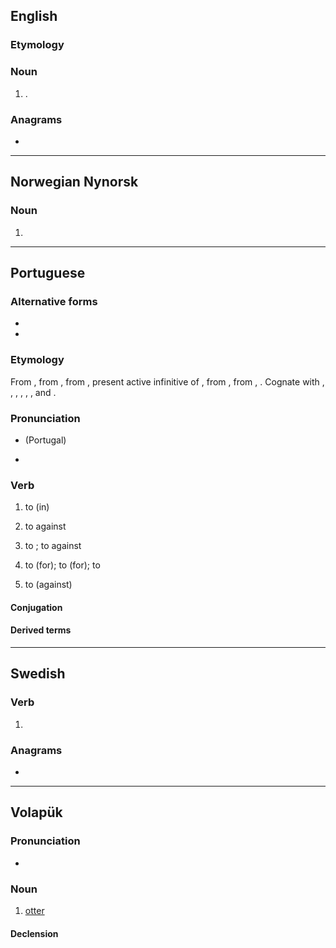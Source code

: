==English==

===Etymology===
{{blend|en|lute|guitar}}

===Noun===
{{en-noun}}

# {{lb|en|musical instruments}} {{synonym of|en|lute guitar}}.

===Anagrams===
* {{anagrams|en|a=alrtu|ultra|ultra-}}

----

==Norwegian Nynorsk==

===Noun===
{{head|nn|noun form|g=m}}

# {{inflection of|nn|lut||indefinite|p}}

----

==Portuguese==

===Alternative forms===
* {{alter|pt|luctar||obsolete}}
* {{alter|pt|luitar||obsolete|dialectal}}

===Etymology===
From {{inh|pt|roa-opt|luitar}}, from {{inh|pt|VL.||luctāre}}, from {{inh|pt|la|luctārī}}, present active infinitive of {{m|la|luctor|t=struggle}}, from {{der|pt|ine-pro|*lugsos}}, from {{m|ine-pro|*lewg-}}, {{m|ine-pro|*leug|t=bend, twist}}. Cognate with {{cog|gl|loitar}}, {{cog|es|luchar}}, {{cog|ca|lluitar}}, {{cog|oc|luchar}}, {{cog|fr|lutter}}, {{cog|it|lottare}}, and {{cog|ro|lupta}}.

===Pronunciation===
{{pt-IPA}}
* {{homophones|pt|lotar}} (Portugal)
* {{hyphenation|pt|lu|tar}}

===Verb===
{{pt-verb|lut|ar}}

# {{indtr|pt|intr=1|em|direct=1|qualdirect=less common}} to {{l|en|fight}} (in) {{gloss|participate in a conflict}}
#: {{ux|pt|Nosso exército ficou com medo de '''lutar'''.|Our army was scared to '''fight'''.}}
#: {{ux|pt|Meu irmão disse que '''lutaria''' na guerra.|My brother said he '''would fight''' in the war.}}
#: {{ux|pt|Hoje morreu o último veterano que '''lutou''' a batalha de Verdun.|The last veteran who '''fought''' in the Battle of Verdun died today.}}
#: {{syn|pt|[[combater]] ([[em]])|[[participar]] [[de]]|[[pelejar]] [[em]]}}
# {{indtr|pt|intr=1|com|contra}} to {{l|en|fight}} against {{gloss|participate in a conflict against an enemy}}
#: {{ux|pt|Fiquei rindo das criancinhas '''lutando'''.|I kept laughing at the little children '''fighting''' [one another].}}
#: {{ux|pt|A legião deve '''lutar''' com os hunos ainda hoje.|The legion should '''fight''' the Huns today.}}
#: {{ux|pt|Deixe que os polacos '''lutem''' contra os invasores.|Let the Polish '''fight''' the invaders.}}
#: {{syn|pt|combater|[[brigar]] [[com]]|[[pelejar]] [[com]]}}
# {{indtr|pt|contra}} to {{l|en|fight}}; to {{l|en|struggle}} against {{gloss|try to stop something}}
#: {{ux|pt|O candidato disse que '''lutara''' contra a corrupção.|The candidate said he '''had fought''' corruption.}}
#: {{syn|pt|combater}}
# {{indtr|pt|por|intr=1}} to {{l|en|fight}} (for); to {{l|en|strive}} (for); to {{l|en|struggle}} {{gloss|try to obtain something}}
#: {{ux|pt|Ela '''lutou''' e '''lutou''', mas nunca conseguiu uma vida melhor.|She '''fought''' and '''fought''', but never got a better life.}}
#: {{ux|pt|Eles '''lutaram''' pelo fim da guerra.|They '''fought''' for the war to end.}}
#: {{syn|pt|[[esforçar]]-[[se]]|pelejar}}
# {{indtr|pt|intr=1|contra}} to {{l|en|struggle}} (against) {{gloss|attempt to counteract a force}}
#: {{ux|pt|Não '''lutes''', tomarás a vacina quer queira ou não.|Don’t '''struggle''', you will be vaccinated whether you like it or not.}}
#: {{ux|pt|Se tentarem te assaltar, faça tudo que mandarem e não '''lute'''.|If they try to rob you, do everything they tell you and don’t '''struggle'''.}}
#: {{syn|pt|resistir}}

====Conjugation====
{{pt-conj|lut|ar}}

====Derived terms====
{{der2
|pt|luta
|lutador
}}

----

==Swedish==

===Verb===
{{head|sv|verb form}}

# {{sv-verb-form-pre|luta}}

===Anagrams===
* {{anagrams|sv|a=alrtu|lurat}}

----

==Volapük==

===Pronunciation===
* {{IPA|vo|/luˈtaɾ/}}

===Noun===
{{vo-noun}}

# [[otter]]

====Declension====
{{vo-decl-noun}}